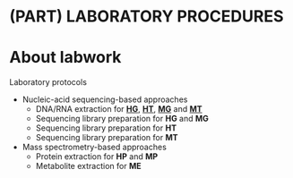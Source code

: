 # (PART) LABORATORY PROCEDURES {-}
# About labwork {#about-labwork}

Laboratory protocols

* Nucleic-acid sequencing-based approaches
    * DNA/RNA extraction for **[HG](#host-genomics)**, **[HT](#host-transcriptomics)**, **[MG](#microbial-metagenomics)** and **[MT](#microbial-metatranscriptomics)**
    * Sequencing library preparation for **HG** and **MG**
    * Sequencing library preparation for **HT**
    * Sequencing library preparation for **MT**
* Mass spectrometry-based approaches
    * Protein extraction for **HP** and **MP**
    * Metabolite extraction for **ME**
